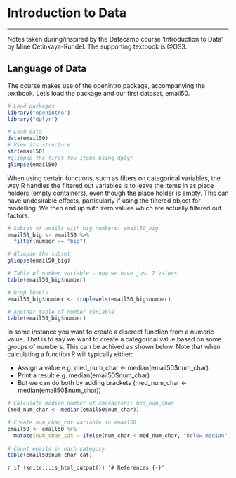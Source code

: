 # Introduction to Data
***
Notes taken during/inspired by the Datacamp course 'Introduction to Data' by Mine Cetinkaya-Rundel.  The supporting textbook is @OS3.

## Language of Data

The course makes use of the openintro package, accompanying the textbook.  Let's load the package and our first dataset, email50.

```r
# Load packages
library("openintro")
library("dplyr")

# Load data
data(email50)
# View its structure
str(email50)
#glimpse the first few items using dplyr
glimpse(email50)

```

When using certain functions, such as filters on categorical variables, the way R handles the filtered out variables is to leave the items in as place holders (empty containers), even though the place holder is empty.  This can have undesirable effects, particularly if using the filtered object for modelling.  We then end up with zero values which are actually filtered out factors.
```r
# Subset of emails with big numbers: email50_big
email50_big <- email50 %>%
  filter(number == "big")

# Glimpse the subset
glimpse(email50_big)

# Table of number variable - now we have just 7 values
table(email50_big$number)

# Drop levels
email50_big$number <- droplevels(email50_big$number)

# Another table of number variable
table(email50_big$number)
```

In some instance you want to create a discreet function from a numeric value.  That is to say we want to create a categorical value based on some groups of numbers.  This can be achived as shown below. Note that when calculating a function R will typically either:

* Assign a value e.g. med_num_char <- median(email50$num_char)
* Print a result e.g. median(email50$num_char)
* But we can do both by adding brackets (med_num_char <- median(email50$num_char))

```r
# Calculate median number of characters: med_num_char
(med_num_char <- median(email50$num_char))

# Create num_char_cat variable in email50
email50 <- email50 %>%
  mutate(num_char_cat = ifelse(num_char < med_num_char, "below median", "at or above median"))
  
# Count emails in each category
table(email50$num_char_cat)
```

`r if (knitr:::is_html_output()) '# References {-}'`

